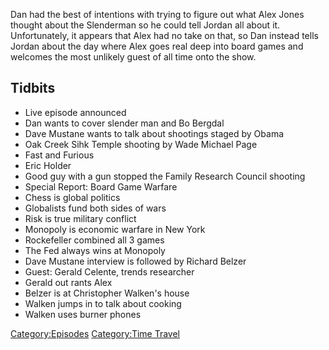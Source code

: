 {{DEFAULTSORT:
    #_EPISODE_0119:August 16, 2012
}}{{Episode
    | title           = August 16, 2012
    | caption         = Listen to this episode on [https://knowledgefight.libsyn.com/knowledge-fight-aug-16-2012 Libsyn] [https://open.spotify.com/episode/5p8CN4LUvRCnpdemnCbrPm Spotify]
    | episodeNumber   = 119
    | length          = 01:13:41
    | airDate         = January 15, 2018
    | coverageDate    = August 16, 2012
    | episodeType     = [[:Category:Time Travel|Time Travel]]
    | appearance      = [[Dave Mustane]], [[Wade Michael Page]], [[Eric Holder]], [[Rockefeller]], [[Richard Belzer]], [[Gerald Celente]], [[Christopher Walken]]
    | previousEpisode = [[118: January 10-11, 2018]]
    | nextEpisode     = [[120: January 27, 2016]]
}}

{{Stub}}

Dan had the best of intentions with trying to figure out what Alex Jones thought about the Slenderman so he could tell Jordan all about it. Unfortunately, it appears that Alex had no take on that, so Dan instead tells Jordan about the day where Alex goes real deep into board games and welcomes the most unlikely guest of all time onto the show.

==Tidbits==

*Live episode announced
*Dan wants to cover slender man and Bo Bergdal
*Dave Mustane wants to talk about shootings staged by Obama
*Oak Creek Sihk Temple shooting by Wade Michael Page
*Fast and Furious
*Eric Holder
*Good guy with a gun stopped the Family Research Council shooting
*Special Report: Board Game Warfare
*Chess is global politics
*Globalists fund both sides of wars
*Risk is true military conflict
*Monopoly is economic warfare in New York
*Rockefeller combined all 3 games
*The Fed always wins at Monopoly
*Dave Mustane interview is followed by Richard Belzer
*Guest: Gerald Celente, trends researcher
*Gerald out rants Alex
*Belzer is at Christopher Walken's house
*Walken jumps in to talk about cooking
*Walken uses burner phones

[[Category:Episodes]]
[[Category:Time Travel]]
